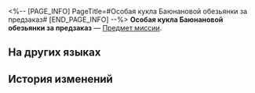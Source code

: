 <%-- [PAGE_INFO]
PageTitle=#Особая кукла Баюнановой обезьянки за предзаказ#
[END_PAGE_INFO] --%>
{{Предмет Инфобокс
|id          = 140512
|Изображение = Предмет Особая кукла Баюнановой обезьянки за предзаказ.png
|Тип         = Предмет миссии
|Инвентарь   = Миссии
|Редкость    = 3
|Эффект      = 
|Описание    = Особый товар, доступный в качестве подарка за предзаказ куклы Баюнановой обезьянки. Предмет сделан из крайне низкокачественных материалов. Когда настоящая кукла поступает в продажу, она сама находит покупателя по сигналу, исходящему от куклы.
}}
{{Описание|''- Бананаставник, зачем мы сначала даём покупателям дешёвую куклу?<br />- Первое: чтобы подчеркнуть красоту и элегантность основной куклы.<br />Второе: чтобы у них осталось положительное впечатление сразу после оплаты.<br />И третье: мы даём им повод похвастаться в сети ещё до прибытия товара.''}}
'''Особая кукла Баюнановой обезьянки за предзаказ''' — [[Предмет миссии]].

==На других языках==
{{На других языках
|en   = Slumbernana Monkey Pre-Order Special Freebie
|zhs  = 睡蕉小猴玩偶预定特典
|zht  = 睡蕉小猴玩偶預訂特典
|ja   = バナーネモンキーぬいぐるみ予約特典
|ko   = 졸리나나 원숭이 인형 예약 특전
|es   = Regalo de reserva del Monito Duermeplátano
|fr   = Peluche de précommande du Singe Somno-banane
|ru   = Особая кукла Баюнановой обезьянки за предзаказ
|th   = ของแถมการพรีออเดอร์ตุ๊กตาเจ้าจ๋อ
|vi   = Quà Tặng Đặt Trước Khỉ Ngủ Say Chúi
|de   = „Schlafender Bananenaffe“-Puppe – Sonderausgabe der Vorbestellung
|id   = Bonus Pemesanan Slumbernana Monkey
|pt   = Brinde Especial de Pré-Venda do Macaco Dormebanana
}}

==История изменений==
{{История изменений|3.5}}